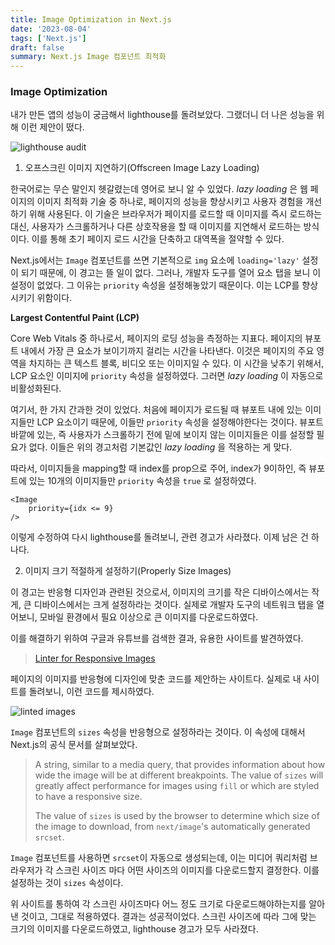 ```yaml
---
title: Image Optimization in Next.js
date: '2023-08-04'
tags: ['Next.js']
draft: false
summary: Next.js Image 컴포넌트 최적화 
---
```


### Image Optimization

내가 만든 앱의 성능이 궁금해서 lighthouse를 돌려보았다. 그랬더니 더 나은 성능을 위해 이런 제안이 떴다.

![lighthouse audit](/static/images/opportunity.png)

1. 오프스크린 이미지 지연하기(Offscreen Image Lazy Loading)

한국어로는 무슨 말인지 헷갈렸는데 영어로 보니 알 수 있었다. *lazy loading* 은 웹 페이지의 이미지 최적화 기술 중 하나로, 페이지의 성능을 향상시키고 사용자 경험을 개선하기 위해 사용된다. 이 기술은 브라우저가 페이지를 로드할 때 이미지를 즉시 로드하는 대신, 사용자가 스크롤하거나 다른 상호작용을 할 때 이미지를 지연해서 로드하는 방식이다. 이를 통해 초기 페이지 로드 시간을 단축하고 대역폭을 절약할 수 있다. 

Next.js에서는 `Image` 컴포넌트를 쓰면 기본적으로 `img` 요소에 `loading='lazy'` 설정이 되기 때문에, 이 경고는 뜰 일이 없다. 그러나, 개발자 도구를 열어 요소 탭을 보니 이 설정이 없었다. 그 이유는 `priority` 속성을 설정해놓았기 때문이다. 이는 LCP를 향상시키기 위함이다.

**Largest Contentful Paint (LCP)**

Core Web Vitals 중 하나로서, 페이지의 로딩 성능을 측정하는 지표다. 페이지의 뷰포트 내에서 가장 큰 요소가 보이기까지 걸리는 시간을 나타낸다. 이것은 페이지의 주요 영역을 차지하는 큰 텍스트 블록, 비디오 또는 이미지일 수 있다. 이 시간을 낮추기 위해서, LCP 요소인 이미지에 `priority` 속성을 설정하였다. 그러면 *lazy loading* 이 자동으로 비활성화된다.

여기서, 한 가지 간과한 것이 있었다. 처음에 페이지가 로드될 때 뷰포트 내에 있는 이미지들만 LCP 요소이기 때문에, 이들만 `priority` 속성을 설정해야한다는 것이다. 뷰포트 바깥에 있는, 즉 사용자가 스크롤하기 전에 밑에 보이지 않는 이미지들은 이를 설정할 필요가 없다. 이들은 위의 경고처럼 기본값인 *lazy loading* 을 적용하는 게 맞다.

따라서, 이미지들을 mapping할 때 index를 prop으로 주어, index가 9이하인, 즉 뷰포트에 있는 10개의 이미지들만 `priority` 속성을 `true` 로 설정하였다.  

```tsx
<Image
    priority={idx <= 9}
/>
```

이렇게 수정하여 다시 lighthouse를 돌려보니, 관련 경고가 사라졌다. 이제 남은 건 하나다.

2. 이미지 크기 적절하게 설정하기(Properly Size Images)

이 경고는 반응형 디자인과 관련된 것으로서, 이미지의 크기를 작은 디바이스에서는 작게, 큰 디바이스에서는 크게 설정하라는 것이다. 실제로 개발자 도구의 네트워크 탭을 열어보니, 모바일 환경에서 필요 이상으로 큰 이미지를 다운로드하였다. 

이를 해결하기 위하여 구글과 유튜브를 검색한 결과, 유용한 사이트를 발견하였다. 

> [Linter for Responsive Images](https://ausi.github.io/respimagelint/)

페이지의 이미지를 반응형에 디자인에 맞춘 코드를 제안하는 사이트다. 실제로 내 사이트를 돌려보니, 이런 코드를 제시하였다.

![linted images](/static/images/linted-images.png)

`Image` 컴포넌트의 `sizes` 속성을 반응형으로 설정하라는 것이다. 이 속성에 대해서 Next.js의 공식 문서를 살펴보았다. 

> A string, similar to a media query, that provides information about how wide the image will be at different breakpoints. The value of `sizes` will greatly affect performance for images using `fill` or which are styled to have a responsive size. 
>
> The value of `sizes` is used by the browser to determine which size of the image to download, from `next/image`'s automatically generated `srcset`. 

`Image` 컴포넌트를 사용하면 `srcset`이 자동으로 생성되는데, 이는 미디어 쿼리처럼 브라우저가 각 스크린 사이즈 마다 어떤 사이즈의 이미지를 다운로드할지 결정한다. 이를 설정하는 것이 `sizes` 속성이다.

위 사이트를 통하여 각 스크린 사이즈마다 어느 정도 크기로 다운로드해야하는지를 알아낸 것이고, 그대로 적용하였다. 결과는 성공적이었다. 스크린 사이즈에 따라 그에 맞는 크기의 이미지를 다운로드하였고, lighthouse 경고가 모두 사라졌다.